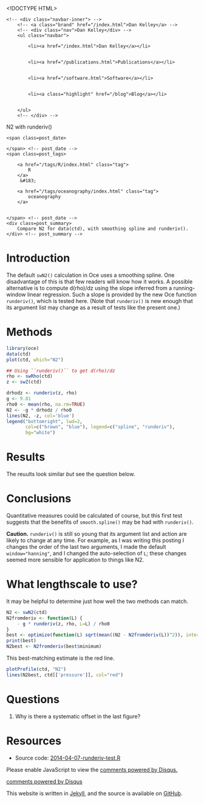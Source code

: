 <!DOCTYPE HTML>
<html>
<head>
<link rel='stylesheet' type='text/css' href='/css/syntax.css' />
<link rel='stylesheet' type='text/css' href='/css/style.css' />
<meta charset="UTF-8">
<title>N2 with runderiv()</title>
</head>

<body>
<div class="navbar">
    <!-- <div class="navbar-inner"> -->
        <!-- <a class="brand" href="/index.html">Dan Kelley</a> -->
        <!-- <div class="nav">Dan Kelley</div> -->
        <ul class="navbar">
            
            <li><a href="/index.html">Dan Kelley</a></li>
            
            
            <li><a href="/publications.html">Publications</a></li>
            
            
            <li><a href="/software.html">Software</a></li>
            
            
            <li><a class="highlight" href="/blog">Blog</a></li>
            

        </ul>
        <!-- </div> -->
</div>

<div id="content">
    




<!-- <div class="span8"> -->

<div class=topnav>

<!-- | <a href='/blog'>Home</a> | -->

</div> <!-- topnav -->


<div class="page-header">

<div class=post_title>N2 with runderiv()</div>
<!-- </div> --> <!-- span8 -->

<!-- <div class="span4"> -->

<div class=slug>
    <span class=post_date>
        
    </span> <!-- post_date -->
    <span class=post_tags>
        
        <a href="/tags/R/index.html" class="tag">
            R
        </a>
         &#183; 
        
        <a href="/tags/oceanography/index.html" class="tag">
            oceanography
        </a>
        
        
    </span> <!-- post_date -->
    <div class=post_summary>
        Compare N2 for data(ctd), with smoothing spline and runderiv().
    </div> <!-- post_summary -->
</div> <!-- slug ->

<!-- </div> -->
<!-- span4 -->
</div> <!-- page-header -->

# Introduction

The default ``swN2()`` calculation in Oce uses a smoothing spline.  One disadvantage of this is that few readers will know how it works.  A possible alternative is to compute d(rho)/dz using the slope inferred from a running-window linear regression.  Such a slope is provided by the new Oce function ``runderiv()``, which is tested here.  (Note that ``runderiv()`` is new enough that its argument list may change as a result of tests like the present one.)

# Methods

```r
library(oce)
data(ctd)
plot(ctd, which="N2")

## Using ``runderiv()`` to get d(rho)/dz
rho <- swRho(ctd)
z <- swZ(ctd)

drhodz <- runderiv(z, rho)
g <- 9.81
rho0 <- mean(rho, na.rm=TRUE)
N2 <- -g * drhodz / rho0
lines(N2, -z, col='blue')
legend("bottomright", lwd=2, 
       col=c("brown", "blue"), legend=c("spline", "runderiv"),
       bg="white")
```

# Results

The reuults look similar *but* see the question below.


# Conclusions

Quantitative measures could be calculated of course, but this first test suggests that the benefits of ``smooth.spline()`` may be had with ``runderiv()``.

**Caution.** ``runderiv()`` is still so young that its argument list and action are likely to change at any time.  For example, as I was writing this posting I changes the order of the last two arguments, I made the default ``window="hanning"``, and I changed the auto-selection of ``L``; these changes seemed more sensible for application to things like N2.

# What lengthscale to use?

It may be helpful to determine just how well the two methods can match.

```r
N2 <- swN2(ctd)
N2fromderiv <- function(L) {
    - g * runderiv(z, rho, L=L) / rho0
}
best <- optimize(function(L) sqrt(mean((N2 - N2fromderiv(L))^2)), interval=c(1, 100))
print(best)
N2best <- N2fromderiv(best$minimum)
```
This best-matching estimate is the red line.
```r
plotProfile(ctd, "N2")
lines(N2best, ctd[['pressure']], col="red")
```

# Questions

1. Why is there a systematic offset in the last figure?



# Resources

* Source code: [2014-04-07-runderiv-test.R](/assets/2014-02-10-runderiv-test.R)


<div id="disqus_thread"></div>
<script type="text/javascript">
/* * * CONFIGURATION VARIABLES: EDIT BEFORE PASTING INTO YOUR WEBPAGE * * */
var disqus_shortname = 'dankelleydalhousie'; // required: replace example with your forum shortname

/* * * DON'T EDIT BELOW THIS LINE * * */
(function() {
 var dsq = document.createElement('script'); dsq.type = 'text/javascript'; dsq.async = true;
 dsq.src = '//' + disqus_shortname + '.disqus.com/embed.js';
 (document.getElementsByTagName('head')[0] || document.getElementsByTagName('body')[0]).appendChild(dsq);
 })();
</script>
<noscript>Please enable JavaScript to view the <a href="http://disqus.com/?ref_noscript">comments powered by Disqus.</a></noscript>
<a href="http://disqus.com" class="dsq-brlink">comments powered by <span class="logo-disqus">Disqus</span></a>


</div>

<p class="footnote">This website is written in <a
href="http://jekyllrb.com">Jekyll</a>, and the source is available on <a
href="https://github.com/dankelley/dankelley.github.io">GitHub</a>.</p>

</body>
</html>

